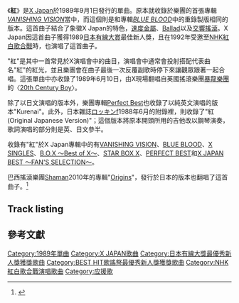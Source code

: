 {{Infobox Single
| Name           = 紅(Kurenai)
| Cover          =紅.jpg
| Cover size     =
| Artist         = [[X_Japan|X Japan]]
| from Album     = [[Blue_Blood_(album)|Blue Blood]]
| B-side         = 20th CENTURY BOY(1989.6.10 日比谷野音現場演出)
| Released       = 1989年9月1日
| Recorded       = 1989年6月10日 (2)
| Genre          = [[力量金屬|力量金屬]]<br />[[重金屬音樂|重金屬音樂]]
| Length         = 5:51
| Label          = [[日本索尼音樂|日本索尼音樂]]
| Writer         = [[Yoshiki|Yoshiki]]
| Producer       = 
| Last single    = "[[ORGASM|ORGASM]]"<br />(1986)
| This single    = "'''Kurenai'''"<br />(1989)
| Next single    = "[[ENDLESS_RAIN|ENDLESS RAIN]]"<br />(1989)
| Misc           = 
}}
《'''紅'''》是[[X_Japan|X Japan]]於1989年9月1日發行的單曲。原本就收錄於樂團的首張專輯''[[VANISHING_VISION|VANISHING VISION]]''當中，而這個則是和專輯''[[BLUE_BLOOD|BLUE BLOOD]]''中的重錄製版相同的版本。這首曲子結合了象徵X Japan的特色，[[速度金屬|速度金屬]]、[[謠曲|Ballad]]以及[[交響搖滾|交響搖滾]]。X Japan因這首曲子獲得1989[[日本有線大賞|日本有線大賞]]最佳新人獎，且在1992年受邀至[[NHK紅白歌合戰|NHK紅白歌合戰]]時，也演唱了這首曲子。

"紅"是其中一首常見於X演唱會中的曲目，演唱會中通常會投射搭配代表曲名"紅"的紅光，並且樂團會在曲子最後一次反覆副歌時停下來讓觀眾跟著一起合唱。這張單曲中亦收錄了1989年6月10日，由X現場翻唱自英國搖滾樂團[[暴龍樂團|暴龍樂團]]的〈[[20th_Century_Boy|20th Century Boy]]〉。

除了以日文演唱的版本外，樂團專輯[[Perfect_Best|Perfect Best]]也收錄了以純英文演唱的版本"Kurenai"。此外，日本雜誌[[ロッキンf|ロッキンf]]1988年6月的附錄裡，則收錄了"紅 (Original Japanese Version)"；這個版本將原本開頭所用的吉他改以鋼琴演奏，歌詞演唱的部分則是英、日文參半。

收錄有"紅"於X Japan專輯中的有[[VANISHING_VISION|VANISHING VISION]]、[[BLUE_BLOOD|BLUE BLOOD]]、[[X_SINGLES|X SINGLES]]、[[B.O.X_〜Best_of_X〜|B.O.X 〜Best of X〜]]、[[STAR_BOX_X|STAR BOX X]]、[[PERFECT_BEST|PERFECT BEST]]和[[X_JAPAN_BEST_〜FAN'S_SELECTION〜|X JAPAN BEST 〜FAN'S SELECTION〜]]。

巴西搖滾樂團[[魔法巫醫樂團|Shaman]]2010年的專輯"[[Origins|Origins]]"，發行於日本的版本也翻唱了這首曲子。<ref>{{cite web | title= Origins(Album) Songlist | work= Amazon co.jp | url= http://www.amazon.co.jp/%E3%82%AA%E3%83%AA%E3%82%B8%E3%83%B3%E3%82%BA-%E3%82%B7%E3%83%A3%E3%83%BC%E3%83%9E%E3%83%B3/dp/B003I8WYL4 | access-date= 2010-07-31 | archive-date= 2019-12-02 | archive-url= https://web.archive.org/web/20191202125550/https://www.amazon.co.jp/%E3%82%AA%E3%83%AA%E3%82%B8%E3%83%B3%E3%82%BA-%E3%82%B7%E3%83%A3%E3%83%BC%E3%83%9E%E3%83%B3/dp/B003I8WYL4 | dead-url= no }}</ref>

== Track listing ==
{{Tracklist
| title1          = Kurenai
| note1           = 紅
| writer1         = [[Yoshiki|Yoshiki]]
| length1         = 6:52
| title2          = [[20th_Century_Boy|20th Century Boy]] (Live)
| note2           = [[暴龍樂團|T.Rex]] [[翻唱|cover]]
| writer2         = [[馬克·波倫|Marc Bolan]]
| length2         = 2:55
}}

== 參考文獻 ==
<references />

{{X Japan}}
{{日本有線大獎最優秀新人獎}}
{{BEST HIT歌謠祭最優秀新人獎}}

{{DEFAULTSORT:Kurenai}}

[[Category:1989年單曲|Category:1989年單曲]]
[[Category:X_JAPAN歌曲|Category:X JAPAN歌曲]]
[[Category:日本有線大獎最優秀新人獎獲獎歌曲|Category:日本有線大獎最優秀新人獎獲獎歌曲]]
[[Category:BEST_HIT歌謠祭最優秀新人獎獲獎歌曲|Category:BEST HIT歌謠祭最優秀新人獎獲獎歌曲]]
[[Category:NHK紅白歌合戰演唱歌曲|Category:NHK紅白歌合戰演唱歌曲]]
[[Category:应援歌|Category:应援歌]]